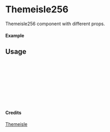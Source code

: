 
<Meta of={Themeisle256} title="Themeisle/Themeisle256" />

# Themeisle256

Themeisle256 component with different props.

#### Example

<Canvas of={Themeisle256.Primary} />

## Usage

```ts
import { Themeisle256 } from "yadl-ui";

const Example = () => {
  return (
      <Themeisle256 />
  );
};

export default Example;
```

#### Credits
[Themeisle](https://themeisle.com/illustrations/)
